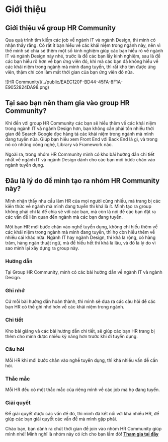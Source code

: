 
# Giới thiệu

## Giới thiệu về group HR Community

Qua quá trình tìm kiếm các job về ngành IT và ngành Design, thì mình có nhận thấy rằng. Có rất ít bạn hiểu về các khái niệm trong ngành này, nên vì thế mình sẽ chia sẻ thêm một số kinh nghiệm giúp các bạn hiểu rõ về ngành IT và ngành Design này nhé, trước là để các bạn lấy kinh nghiệm, sau là để các bạn hiểu rõ hơn về bạn ứng viên đó, khi mà các bạn đã không hiểu về các khái niệm trong ngành mà mình đang tuyển, thì rất khó tìm được ứng viên, thậm chí còn làm mất thời gian của bạn ứng viên đó nữa.

<Bleed>
  ![HR Community](../public/EAEC120F-BD44-45FA-8F1A-E9052824DA98.png)
</Bleed>

## Tại sao bạn nên tham gia vào group HR Community?

Khi đến với group HR Community các bạn sẽ hiểu thêm về các khái niệm trong ngành IT và ngành Design hơn, bạn không cần phải tốn nhiều thời gian để Search Google đọc hàng tá các khái niệm trong ngành mà mình đang tuyển nữa. Giúp bạn hiểu xem Front End với Back End là gì, và trong nó có những công nghệ, Library và Framework nào.

Ngoài ra, trong nhóm HR Community mình có kho bài hướng dẫn chi tiết nhất về ngành IT và ngành Design dành cho các bạn mới bước chân vào ngành tuyển dụng.

## Đâu là lý do để mình tạo ra nhóm HR Community này?

Mình nhận thấy nhu cầu làm HR của mọi người cũng nhiều, mà trang bị các kiến thức về ngành mà mình đang tuyển thì khá là ít. Mình tạo ra group không phải chỉ là để chia sẻ với các bạn, mà còn là nơi để các bạn đặt ra các vấn đề liên quan đến ngành mà các bạn đang tuyển.

Một bạn HR mới bước chân vào nghề tuyển dụng, không chỉ hiểu thêm về các khái niệm trong ngành mà mình đang tuyển, thì họ còn hiểu thêm về nhiều cái khác nữa. Ngành IT hay ngành Design, thì khá là rộng, có hàng trăm, hàng ngàn thuật ngữ, mà để hiểu hết thì khá là lâu, và đó là lý do vì sao mình lại xây dựng ra group này.

### Hướng dẫn

Tại Group HR Community, mình có các bài hướng dẫn về ngành IT và ngành Design.

### Ghi nhớ

Cứ mỗi bài hướng dẫn hoàn thành, thì mình sẽ đưa ra các câu hỏi để các bạn HR có thể ghi nhớ hơn về các khái niệm trong ngành.

### Chi tiết

Kho bài giảng và các bài hướng dẫn chi tiết, sẽ giúp các bạn HR trang bị thêm cho mình được nhiều kỹ năng hơn trước khi đi tuyển dụng.

### Câu hỏi

Mỗi HR khi mới bước chân vào nghề tuyển dụng, thì khá nhiều vấn đề cần hỏi.

### Thắc mắc

Mỗi HR đều có một thắc mắc của riêng mình về các job mà họ đang tuyển.

### Giải quyết

Để giải quyết được các vấn đề đó, thì mình đã kết nối với khá nhiều HR, để giúp các bạn giải quyết các vấn đề mà mình gặp phải.

Chào bạn, bạn dành ra chút thời gian để join vào nhóm HR Community giúp mình nhé! Mình nghĩ là nhóm này có ích cho bạn lắm đó! **[Tham gia tại đây](https://www.facebook.com/groups/xomhr/)**
